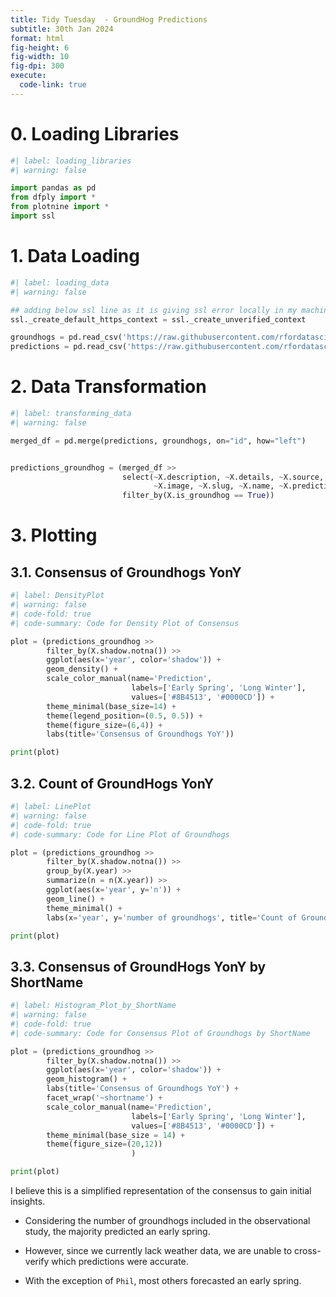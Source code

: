 ```yaml
---
title: Tidy Tuesday  - GroundHog Predictions
subtitle: 30th Jan 2024
format: html
fig-height: 6
fig-width: 10
fig-dpi: 300
execute:
  code-link: true
---
```


# 0. Loading Libraries

```python
#| label: loading_libraries
#| warning: false

import pandas as pd
from dfply import *
from plotnine import *
import ssl
```

# 1. Data Loading

```python
#| label: loading_data
#| warning: false

## adding below ssl line as it is giving ssl error locally in my machine
ssl._create_default_https_context = ssl._create_unverified_context

groundhogs = pd.read_csv('https://raw.githubusercontent.com/rfordatascience/tidytuesday/master/data/2024/2024-01-30/groundhogs.csv')
predictions = pd.read_csv('https://raw.githubusercontent.com/rfordatascience/tidytuesday/master/data/2024/2024-01-30/predictions.csv')
```

# 2. Data Transformation

```python
#| label: transforming_data
#| warning: false

merged_df = pd.merge(predictions, groundhogs, on="id", how="left")


predictions_groundhog = (merged_df >>
                         select(~X.description, ~X.details, ~X.source, ~X.current_prediction,
                                ~X.image, ~X.slug, ~X.name, ~X.predictions_count, ~X.active) >>
                         filter_by(X.is_groundhog == True))

```

# 3. Plotting

## 3.1. Consensus of Groundhogs YonY

```python
#| label: DensityPlot
#| warning: false
#| code-fold: true
#| code-summary: Code for Density Plot of Consensus

plot = (predictions_groundhog >>
        filter_by(X.shadow.notna()) >>
        ggplot(aes(x='year', color='shadow')) +
        geom_density() +
        scale_color_manual(name='Prediction',
                           labels=['Early Spring', 'Long Winter'],
                           values=['#8B4513', '#0000CD']) +
        theme_minimal(base_size=14) +
        theme(legend_position=(0.5, 0.5)) + 
        theme(figure_size=(6,4)) + 
        labs(title='Consensus of Groundhogs YoY'))

print(plot)

```

## 3.2. Count of GroundHogs YonY

```python
#| label: LinePlot
#| warning: false
#| code-fold: true
#| code-summary: Code for Line Plot of Groundhogs

plot = (predictions_groundhog >>
        filter_by(X.shadow.notna()) >>
        group_by(X.year) >> 
        summarize(n = n(X.year)) >>
        ggplot(aes(x='year', y='n')) +
        geom_line() + 
        theme_minimal() + 
        labs(x='year', y='number of groundhogs', title='Count of Groundhogs by Year'))

print(plot)
```

## 3.3. Consensus of GroundHogs YonY by ShortName

```python
#| label: Histogram_Plot_by_ShortName
#| warning: false
#| code-fold: true
#| code-summary: Code for Consensus Plot of Groundhogs by ShortName

plot = (predictions_groundhog >>
        filter_by(X.shadow.notna()) >>
        ggplot(aes(x='year', color='shadow')) +
        geom_histogram() +
        labs(title='Consensus of Groundhogs YoY') +
        facet_wrap('~shortname') +
        scale_color_manual(name='Prediction',
                           labels=['Early Spring', 'Long Winter'],
                           values=['#8B4513', '#0000CD']) + 
        theme_minimal(base_size = 14) + 
        theme(figure_size=(20,12))
                           )

print(plot)
```

I believe this is a simplified representation of the consensus to gain initial insights.

-   Considering the number of groundhogs included in the observational study, the majority predicted an early spring.

-   However, since we currently lack weather data, we are unable to cross-verify which predictions were accurate.

-   With the exception of `Phil`, most others forecasted an early spring.